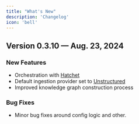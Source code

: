 ```yaml
---
title: "What's New"
description: 'Changelog'
icon: 'bell'
---
```


## Version 0.3.10 — Aug. 23, 2024

### New Features
- Orchestration with [Hatchet](https://github.com/hatchet-dev/hatchet)
- Default ingestion provider set to [Unstructured](https://docs.unstructured.io/welcome)
- Improved knowledge graph construction process

### Bug Fixes
- Minor bug fixes around config logic and other.
